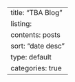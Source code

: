 ---
title: "TBA Blog"
listing:
  contents: posts
  sort: "date desc"
  type: default
  categories: true
---